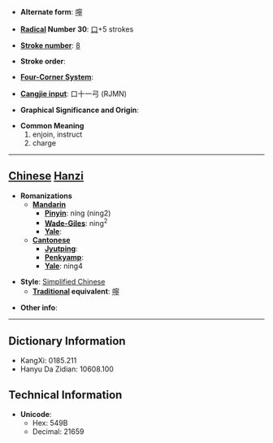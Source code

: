 * '''Alternate form''': [[嚀]]

* '''[[Wiktionary:Chinese radical index| Radical]] Number 30''': [[Wiktionary:Chinese radical index 口|口]]+5 strokes

* '''[[Wiktionary:Chinese total strokes index|Stroke number]]''': [[Wiktionary:Chinese total strokes index 8|8]]

* '''Stroke order''': 

* '''[[Wiktionary:Chinese four corner index|Four-Corner System]]''': 

* '''[[Wiktionary:Chinese Cangjie index|Cangjie input]]''': 口十一弓 (RJMN)

* '''Graphical Significance and Origin''': 

* '''Common Meaning'''
*#enjoin, instruct
*# charge


----

== [[Chinese]] [[Hanzi]] ==

* '''Romanizations'''
** '''[[Mandarin]]'''
*** '''[[Pinyin]]''': níng (ning2)
*** '''[[Wade-Giles]]''': ning<sup>2</sup>
*** '''[[Yale]]''': 
** '''[[Cantonese]]'''
*** '''[[Jyutping]]''':
*** '''[[Penkyamp]]''': 
*** '''[[Yale]]''': ning4

* '''Style''': [[Simplified Chinese]] 
** '''[[Traditional Chinese|Traditional]] equivalent''': [[嚀]]

* '''Other info''': 

----

== Dictionary Information ==

* KangXi: 0185.211
* Hanyu Da Zidian: 10608.100

== Technical Information ==

* '''Unicode''':
** Hex: 549B
** Decimal: 21659